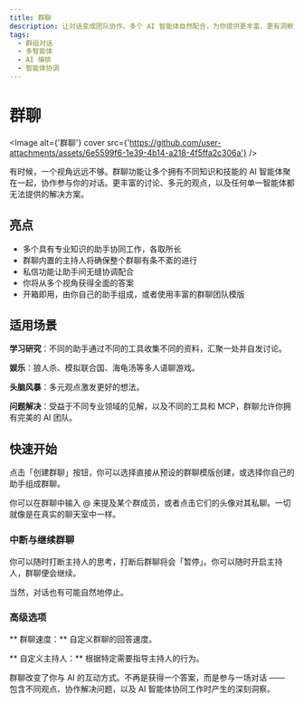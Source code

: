 ```yaml
---
title: 群聊
description: 让对话变成团队协作。多个 AI 智能体自然配合，为你提供更丰富、更有洞察力的回答。
tags:
  - 群组对话
  - 多智能体
  - AI 编排
  - 智能体协调
---
```


# 群聊

<Image alt={'群聊'} cover src={'https://github.com/user-attachments/assets/6e5599f6-1e39-4b14-a218-4f5ffa2c306a'} />

有时候，一个视角远远不够。群聊功能让多个拥有不同知识和技能的 AI 智能体聚在一起，协作参与你的对话。更丰富的讨论、多元的观点，以及任何单一智能体都无法提供的解决方案。

## 亮点

- 多个具有专业知识的助手协同工作，各取所长
- 群聊内置的主持人将确保整个群聊有条不紊的进行
- 私信功能让助手间无缝协调配合
- 你将从多个视角获得全面的答案
- 开箱即用，由你自己的助手组成，或者使用丰富的群聊团队模版

## 适用场景

**学习研究**：不同的助手通过不同的工具收集不同的资料，汇聚一处并自发讨论。

**娱乐**：狼人杀、模拟联合国、海龟汤等多人语聊游戏。

**头脑风暴**：多元观点激发更好的想法。

**问题解决**：受益于不同专业领域的见解，以及不同的工具和 MCP，群聊允许你拥有完美的 AI 团队。

## 快速开始

点击「创建群聊」按钮，你可以选择直接从预设的群聊模版创建，或选择你自己的助手组成群聊。

你可以在群聊中输入 @ 来提及某个群成员，或者点击它们的头像对其私聊。一切就像是在真实的聊天室中一样。

### 中断与继续群聊

你可以随时打断主持人的思考，打断后群聊将会「暂停」。你可以随时开启主持人，群聊便会继续。

当然，对话也有可能自然地停止。

### 高级选项

\*\* 群聊速度：\*\* 自定义群聊的回答速度。

\*\* 自定义主持人：\*\* 根据特定需要指导主持人的行为。

群聊改变了你与 AI 的互动方式。不再是获得一个答案，而是参与一场对话 —— 包含不同观点、协作解决问题，以及 AI 智能体协同工作时产生的深刻洞察。
